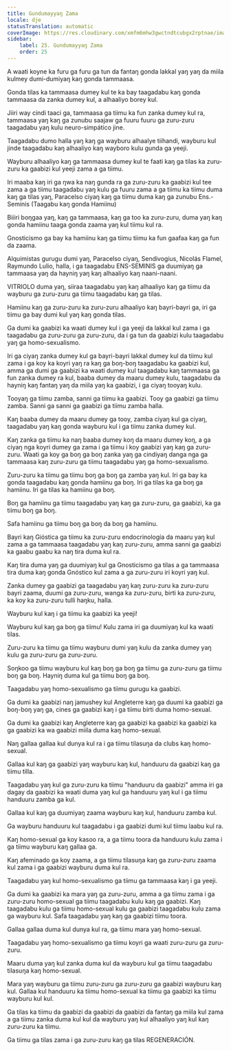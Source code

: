 ```yaml
---
title: Gundumayyaŋ Zama
locale: dje
statusTranslation: automatic
coverImage: https://res.cloudinary.com/xmfm6mhw3gwctndtcubgx2rptnae/image/upload/v1740337243/small_cover_educacion_fundamental_a051170f1c.webp
sidebar:
    label: 25. Gundumayyaŋ Zama
    order: 25
---
```

A waati koyne ka furu ga furu ga tun da fantaŋ gonda lakkal yaŋ yaŋ da miila kulmey dumi-dumiyaŋ kaŋ gonda tammaasa.

Gonda tilas ka tammaasa dumey kul te ka bay taagadabu kaŋ gonda tammaasa da zanka dumey kul, a alhaaliyo borey kul.

Jiiri way cindi taaci ga, tammaasa ga tiimu ka fun zanka dumey kul ra, tammaasa yaŋ kaŋ ga zunubu saajaw ga fuuru fuuru ga zuru-zuru taagadabu yaŋ kulu neuro-simpático jine.

Taagadabu dumo halla yaŋ kaŋ ga wayburu alhaalye tiihandi, wayburu kul jinde taagadabu kaŋ alhaaliyo kaŋ wayboro kulu gunda ga yeeji.

Wayburu alhaaliyo kaŋ ga tammaasa dumey kul te faati kaŋ ga tilas ka zuru-zuru ka gaabizi kul yeeji zama a ga tiimu.

Iri maaba kaŋ iri ga ŋwa ka naŋ gunda ra ga zuru-zuru ka gaabizi kul tee zama a ga tiimu taagadabu yaŋ kulu ga fuuru zama a ga tiimu ka tiimu duma kaŋ ga tilas yaŋ, Paracelso ciyaŋ kaŋ ga tiimu duma kaŋ ga zunubu Ens.-Seminis (Taagabu kaŋ gonda Hamiinu)

Biiiri boŋgaa yaŋ, kaŋ ga tammaasa, kaŋ ga too ka zuru-zuru, duma yaŋ kaŋ gonda hamiinu taaga gonda zaama yaŋ kul tiimu kul ra.

Gnosticismo ga bay ka hamiinu kaŋ ga tiimu tiimu ka fun gaafaa kaŋ ga fun da zaama.

Alquimistas gurugu dumi yaŋ, Paracelso ciyaŋ, Sendivogius, Nicolás Flamel, Raymundo Lulio, halla, i ga taagadabu ENS-SEMINIS ga duumiyaŋ ga tammaasa yaŋ da hayniŋ yaŋ kaŋ alhaaliyo kaŋ naani-naani.

VITRIOLO duma yaŋ, siiraa taagadabu yaŋ kaŋ alhaaliyo kaŋ ga tiimu da wayburu ga zuru-zuru ga tiimu taagadabu kaŋ ga tilas.

Hamiinu kaŋ ga zuru-zuru ka zuru-zuru alhaaliyo kaŋ bayri-bayri ga, iri ga tiimu ga bay dumi kul yaŋ kaŋ gonda tilas.

Ga dumi ka gaabizi ka waati dumey kul i ga yeeji da lakkal kul zama i ga taagadabu ga zuru-zuru ga zuru-zuru, da i ga tun da gaabizi kulu taagadabu yaŋ ga homo-sexualismo.

Iri ga ciyaŋ zanka dumey kul ga bayri-bayri lakkal dumey kul da tiimu kul zama i ga koy ka koyri yaŋ ra kaŋ ga boŋ-boŋ taagadabu ka gaabizi kul, amma ga dumi ga gaabizi ka waati dumey kul taagadabu kaŋ tammaasa ga fun zanka dumey ra kul, baaba dumey da maaru dumey kulu, taagadabu da hayniŋ kaŋ fantaŋ yaŋ da miila yaŋ ka gaabizi, i ga ciyaŋ tooyaŋ kulu.

Tooyaŋ ga tiimu zamba, sanni ga tiimu ka gaabizi. Tooy ga gaabizi ga tiimu zamba. Sanni ga sanni ga gaabizi ga tiimu zamba halla.

Kaŋ baaba dumey da maaru dumey ga tooy, zamba ciyaŋ kul ga ciyaŋ, taagadabu yaŋ kaŋ gonda wayburu kul i ga tiimu zanka dumey kul.

Kaŋ zanka ga tiimu ka naŋ baaba dumey koŋ da maaru dumey koŋ, a ga ciyaŋ nga koyri dumey ga zama i ga tiimu i koy gaabizi yaŋ kaŋ ga zuru-zuru. Waati ga koy ga boŋ ga boŋ zanka yaŋ ga cindiyaŋ danga nga ga tammaasa kaŋ zuru-zuru ga tiimu taagadabu yaŋ ga homo-sexualismo.

Zuru-zuru ka tiimu ga tiimu boŋ ga boŋ ga zamba yaŋ kul. Iri ga bay ka gonda taagadabu kaŋ gonda hamiinu ga boŋ. Iri ga tilas ka ga boŋ ga hamiinu. Iri ga tilas ka hamiinu ga boŋ.

Boŋ ga hamiinu ga tiimu taagadabu yaŋ kaŋ ga zuru-zuru, ga gaabizi, ka ga tiimu boŋ ga boŋ.

Safa hamiinu ga tiimu boŋ ga boŋ da boŋ ga hamiinu.

Bayri kaŋ Gióstica ga tiimu ka zuru-zuru endocrinología da maaru yaŋ kul zama a ga tammaasa taagadabu yaŋ kaŋ zuru-zuru, amma sanni ga gaabizi ka gaabu gaabu ka naŋ tira duma kul ra.

Kaŋ tira duma yaŋ ga duumiyaŋ kul ga Gnosticismo ga tilas a ga tammaasa tira duma kaŋ gonda Gnóstico kul zama a ga zuru-zuru iri koyri yaŋ kul.

Zanka dumey ga gaabizi ga taagadabu yaŋ kaŋ zuru-zuru ka zuru-zuru bayri zaama, duumi ga zuru-zuru, wanga ka zuru-zuru, birti ka zuru-zuru, ka koy ka zuru-zuru tulli haŋku, halla.

Wayburu kul kaŋ i ga tiimu ka gaabizi ka yeeji!

Wayburu kul kaŋ ga boŋ ga tiimu! Kulu zama iri ga duumiyaŋ kul ka waati tilas.

Zuru-zuru ka tiimu ga tiimu wayburu dumi yaŋ kulu da zanka dumey yaŋ kulu ga zuru-zuru ga zuru-zuru.

Soŋkoo ga tiimu wayburu kul kaŋ boŋ ga boŋ ga tiimu ga zuru-zuru ga tiimu boŋ ga boŋ. Hayniŋ duma kul ga tiimu boŋ ga boŋ.

Taagadabu yaŋ homo-sexualismo ga tiimu gurugu ka gaabizi.

Ga dumi ka gaabizi naŋ jamushey kul Angleterre kaŋ ga duumi ka gaabizi ga boŋ-boŋ yaŋ ga, cines ga gaabizi kaŋ i ga tiimu birti duma homo-sexual.

Ga dumi ka gaabizi kaŋ Angleterre kaŋ ga gaabizi ka gaabizi ka gaabizi ka ga gaabizi ka wa gaabizi miila duma kaŋ homo-sexual.

Naŋ gallaa gallaa kul dunya kul ra i ga tiimu tilasuŋa da clubs kaŋ homo-sexual.

Gallaa kul kaŋ ga gaabizi yaŋ wayburu kaŋ kul, handuuru da gaabizi kaŋ ga tiimu tilla.

Taagadabu yaŋ kul ga zuru-zuru ka tiimu "handuuru da gaabizi" amma iri ga dagay da gaabizi ka waati duma yaŋ kul ga handuuru yaŋ kul i ga tiimu handuuru zamba ga kul.

Gallaa kul kaŋ ga duumiyaŋ zaama wayburu kaŋ kul, handuuru zamba kul.

Ga wayburu handuuru kul taagadabu i ga gaabizi dumi kul tiimu laabu kul ra.

Kaŋ homo-sexual ga koy kasoo ra, a ga tiimu toora da handuuru kulu zama i ga tiimu wayburu kaŋ gallaa ga.

Kaŋ afeminado ga koy zaama, a ga tiimu tilasuŋa kaŋ ga zuru-zuru zaama kul zama i ga gaabizi wayburu duma kul ra.

Taagadabu yaŋ kul homo-sexualismo ga tiimu ga tammaasa kaŋ i ga yeeji.

Ga dumi ka gaabizi ka mara yaŋ ga zuru-zuru, amma a ga tiimu zama i ga zuru-zuru homo-sexual ga tiimu taagadabu kulu kaŋ ga gaabizi. Kaŋ taagadabu kulu ga tiimu homo-sexual kulu ga gaabizi taagadabu kulu zama ga wayburu kul. Safa taagadabu yaŋ kaŋ ga gaabizi tiimu toora.

Gallaa gallaa duma kul dunya kul ra, ga tiimu mara yaŋ homo-sexual.

Taagadabu yaŋ homo-sexualismo ga tiimu koyri ga waati zuru-zuru ga zuru-zuru.

Maaru duma yaŋ kul zanka duma kul da wayburu kul ga tiimu taagadabu tilasuŋa kaŋ homo-sexual.

Mara yaŋ wayburu ga tiimu zuru-zuru ga zuru-zuru ga gaabizi wayburu kaŋ kul. Gallaa kul handuuru ka tiimu homo-sexual ka tiimu ga gaabizi ka tiimu wayburu kul kul.

Ga tilas ka tiimu da gaabizi da gaabizi da gaabizi da fantaŋ ga miila kul zama a ga tiimu zanka duma kul kul da wayburu yaŋ kul alhaaliyo yaŋ kul kaŋ zuru-zuru ka tiimu.

Ga tiimu ga tilas zama i ga zuru-zuru kaŋ ga tilas REGENERACIÓN.

